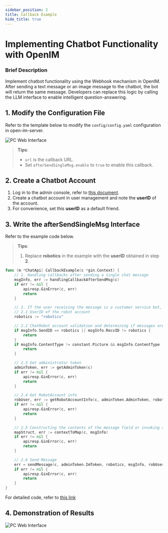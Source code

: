 ```yaml
---
sidebar_position: 2
title: Callback Example
hide_title: true
---
```


# Implementing Chatbot Functionality with OpenIM

### Brief Description

Implement chatbot functionality using the Webhook mechanism in OpenIM. After sending a text message or an image message to the chatbot, the bot will return the same message. Developers can replace this logic by calling the LLM interface to enable intelligent question-answering.

## 1. Modify the Configuration File

Refer to the template below to modify the `config/config.yaml` configuration in open-im-server.

![PC Web Interface](./assets/config.png)

> **Tips**:
> - `url` is the callback URL.
> - Set `afterSendSingleMsg.enable` to `true` to enable this callback.

## 2. Create a Chatbot Account

1. Log in to the admin console, refer to [this document](../../guides/gettingStarted/quickTestServer).
2. Create a chatbot account in user management and note the **userID** of the account.
3. For convenience, set this **userID** as a default friend.

## 3. Write the **afterSendSingleMsg** Interface

Refer to the example code below.

> **Tips**:
> 1. Replace **robotics** in the example with the **userID** obtained in step **2**.

```Go
func (m *ChatApi) CallbackExample(c *gin.Context) {
    // 1. Handling callbacks after sending a single chat message
    msgInfo, err := handlingCallbackAfterSendMsg(c)
    if err != nil {
        apiresp.GinError(c, err)
        return
    }

    // 2. If the user receiving the message is a customer service bot, return the message.
    // 2.1 UserID of the robot account
    robotics := "robotics"

    // 2.2 ChatRobot account validation and determining if messages are text and images
    if msgInfo.SendID == robotics || msgInfo.RecvID != robotics {
        return
    }
    if msgInfo.ContentType != constant.Picture && msgInfo.ContentType != constant.Text {
        return
    }

    // 2.3 Get administrator token
    adminToken, err := getAdminToken(c)
    if err != nil {
        apiresp.GinError(c, err)
        return
    }

    // 2.4 Get RobotAccount info
    robUser, err := getRobotAccountInfo(c, adminToken.AdminToken, robotics)
    if err != nil {
        apiresp.GinError(c, err)
        return
    }

    // 2.5 Constructing the contents of the message field or invoking an LLM to implement AI-driven question answering.
    mapStruct, err := contextToMap(c, msgInfo)
    if err != nil {
        apiresp.GinError(c, err)
        return
    }

    // 2.6 Send Message
    err = sendMessage(c, adminToken.ImToken, robotics, msgInfo, robUser, mapStruct)
    if err != nil {
        apiresp.GinError(c, err)
        return
    }
}
```

For detailed code, refer to [this link](https://github.com/openimsdk/chat/blob/main/example/callback/callback.go)

## 4. Demonstration of Results

![PC Web Interface](./assets/result.png)
